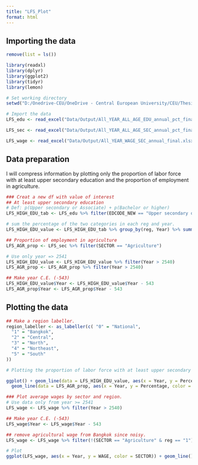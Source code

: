 ```yaml
---
title: "LFS_Plot"
format: html
---
```


## Importing the data

```r
remove(list = ls())

library(readxl)
library(dplyr)
library(ggplot2)
library(tidyr)
library(lemon)

# Set working directory
setwd("D:/Onedrive-CEU/OneDrive - Central European University/CEU/Thesis/Thesis_code")

# Import the data
LFS_edu <- read_excel("Data/Output/All_YEAR_ALL_AGE_EDU_annual_pct_final.xlsx")

LFS_sec <- read_excel("Data/Output/All_YEAR_ALL_AGE_SEC_annual_pct_final.xlsx")

LFS_wage <- read_excel("Data/Output/All_YEAR_WAGE_SEC_annual_final.xlsx")
```

## Data preparation
I will compress information by plotting only the proportion of labor force with at least upper secondary education and the proportion of employment in agriculture. 

```r
### Creat a new df with value of interest
## At least upper secondary education
# Def: p(Upper secondary or Associate) + p(Bachelor or higher)
LFS_HIGH_EDU_tab <- LFS_edu %>% filter(EDCODE_NEW == "Upper secondary or Associate" | EDCODE_NEW == "Bachelor or higher")

# sum the percentage of the two categories in each reg and year.
LFS_HIGH_EDU_value <- LFS_HIGH_EDU_tab %>% group_by(reg, Year) %>% summarise(Percentage = sum(Percentage))

## Proportion of employment in agriculture
LFS_AGR_prop <- LFS_sec %>% filter(SECTOR == "Agriculture")

# Use only year => 2541
LFS_HIGH_EDU_value <- LFS_HIGH_EDU_value %>% filter(Year > 2540)
LFS_AGR_prop <- LFS_AGR_prop %>% filter(Year > 2540)

## Make year C.E. (-543)
LFS_HIGH_EDU_value$Year <- LFS_HIGH_EDU_value$Year - 543
LFS_AGR_prop$Year <- LFS_AGR_prop$Year - 543


```

## Plotting the data
```r
## Make a region labeller.
region_labeller <- as_labeller(c( "0" = "National",
  "1" = "Bangkok",
  "2" = "Central",
  "3" = "North",
  "4" = "Northeast",
  "5" = "South"
))


```

```r
# Plotting the proportion of labor force with at least upper secondary education and the proportion of employment in agriculture

ggplot() + geom_line(data = LFS_HIGH_EDU_value, aes(x = Year, y = Percentage ,color = "black")) + 
  geom_line(data = LFS_AGR_prop, aes(x = Year, y = Percentage, color = "red")) + facet_rep_wrap(~reg, labeller = region_labeller, ncol = 2, repeat.tick.labels = TRUE) + scale_color_manual(values = c("black", "red"), labels = c("% of labor force completed at least upper-secondary education", "% of employment in agriculture sector")) + labs(title = "Education and Agricultural Employment by regioon", x = "Year", y = "Percentage (%)") + theme(legend.position = "bottom", legend.title = element_blank(), plot.title = element_text(hjust = 0.5)) + scale_x_continuous(breaks = seq(1998, 2022, 2))
```

```r
### Plot average wages by sector and region.
# Use data only from year >= 2541
LFS_wage <- LFS_wage %>% filter(Year > 2540)

## Make year C.E. (-543)
LFS_wage$Year <- LFS_wage$Year - 543

## remove agricultural wage from Bangkok since noisy.
LFS_wage <- LFS_wage %>% filter(!(SECTOR == "Agriculture" & reg == "1"))

# Plot
ggplot(LFS_wage, aes(x = Year, y = WAGE, color = SECTOR)) + geom_line() + facet_rep_wrap(~reg, labeller = region_labeller, ncol = 2, repeat.tick.labels = TRUE) + labs(title = "Average wage by sector and region", x = "Year", y = "Average wage (Baht)") + theme(legend.position = "bottom", legend.title = element_blank(), plot.title = element_text(hjust = 0.5)) + scale_x_continuous(breaks = seq(1998, 2022, 2))
```

